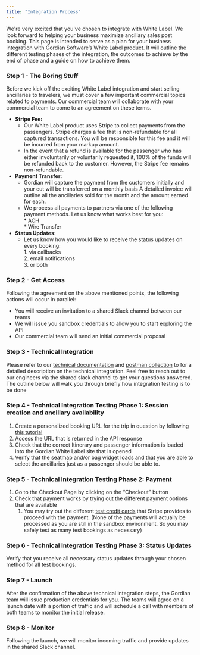 ```yaml
---
title: "Integration Process"
---
```


We're very excited that you've chosen to integrate with White Label. We look forward to helping your business maximize ancillary sales post booking. This page is intended to serve as a plan for your business integration with Gordian Software’s White Label product. It will outline the different testing phases of the integration, the outcomes to achieve by the end of phase and a guide on how to achieve them.

### Step 1 - The Boring Stuff

 Before we kick off the exciting White Label integration and start selling ancillaries to travelers, we must cover a few important commercial topics related to payments. Our commercial team will collaborate with your commercial team to come to an agreement on these terms.

* **Stripe Fee:**  
   * Our White Label product uses Stripe to collect payments from the passengers. Stripe charges a fee that is non-refundable for all captured transactions. You will be responsible for this fee and it will be incurred from your markup amount.  
   * In the event that a refund is available for the passenger who has either involuntarily or voluntarily requested it, 100% of the funds will be refunded back to the customer. However, the Stripe fee remains non-refundable.
* **Payment Transfer:**  
   * Gordian will capture the payment from the customers initially and your cut will be transferred on a monthly basis A detailed invoice will outline all the ancillaries sold for the month and the amount earned for each.  
   * We process all payments to partners via one of the following payment methods. Let us know what works best for you:  
         * ACH  
         * Wire Transfer
* **Status Updates:**  
   * Let us know how you would like to receive the status updates on every booking:  
         1. via callbacks  
         2. email notifications  
         3. or both

### Step 2 - Get Access

 Following the agreement on the above mentioned points, the following actions will occur in parallel:

* You will receive an invitation to a shared Slack channel between our teams
* We will issue you sandbox credentials to allow you to start exploring the API
* Our commercial team will send an initial commercial proposal

### Step 3 - Technical Integration

 Please refer to our [technical documentation](/docs/create-session) and [postman collection](https://documenter.getpostman.com/view/20988392/UzBvFNMz) to for a detailed description on the technical integration. Feel free to reach out to our engineers via the shared slack channel to get your questions answered. The outline below will walk you through briefly how integration testing is to be done

### Step 4 - Technical Integration Testing Phase 1: Session creation and ancillary availability

1. Create a personalized booking URL for the trip in question by following [this tutorial](/docs/create-session)
2. Access the URL that is returned in the API response
3. Check that the correct Itinerary and passenger information is loaded into the Gordian White Label site that is opened
4. Verify that the seatmap and/or bag widget loads and that you are able to select the ancillaries just as a passenger should be able to.

### Step 5 - Technical Integration Testing Phase 2: Payment

1. Go to the Checkout Page by clicking on the “Checkout” button
2. Check that payment works by trying out the different payment options that are available  
   1. You may try out the different [test credit cards](https://stripe.com/docs/testing#cards) that Stripe provides to proceed with the payment. (None of the payments will actually be processed as you are still in the sandbox environment. So you may safely test as many test bookings as necessary)

### Step 6 - Technical Integration Testing Phase 3: Status Updates

Verify that you receive all necessary status updates through your chosen method for all test bookings. 

### Step 7 - Launch

After the confirmation of the above technical integration steps, the Gordian team will issue production credentials for you. The teams will agree on a launch date with a portion of traffic and will schedule a call with members of both teams to monitor the initial release.

### Step 8 - Monitor

Following the launch, we will monitor incoming traffic and provide updates in the shared Slack channel.